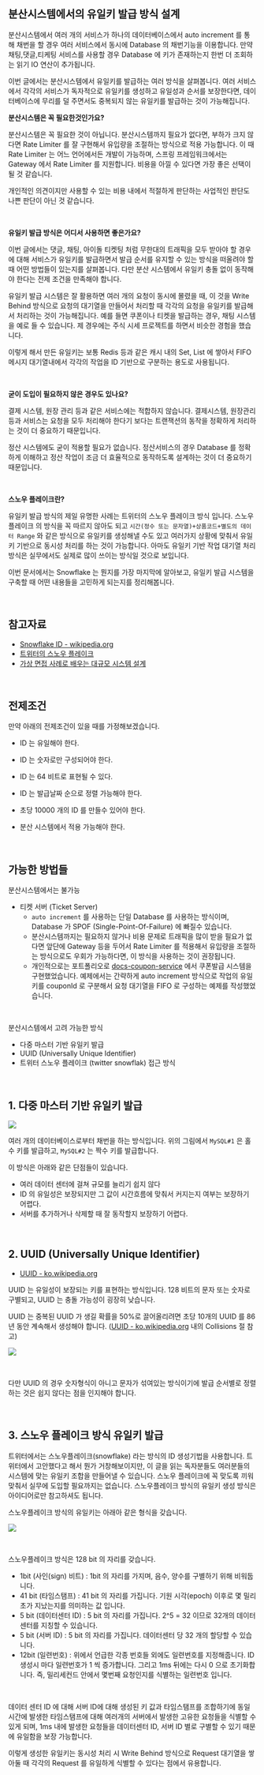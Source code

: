 ## 분산시스템에서의 유일키 발급 방식 설계 

분산시스템에서 여러 개의 서비스가 하나의 데이터베이스에서 auto increment 를 통해 채번을 할 경우 여러 서비스에서 동시에 Database 의 채번기능을 이용합니다. 만약 채팅,댓글,티케팅 서비스를 사용할 경우 Database 에 키가 존재하는지 한번 더 조회하는 읽기 IO 연산이 추가됩니다.<br/>

이번 글에서는 분산시스템에서 유일키를 발급하는 여러 방식을 살펴봅니다. 여러 서비스에서 각각의 서비스가 독자적으로 유일키를 생성하고 유일성과 순서를 보장한다면, 데이터베이스에 무리를 덜 주면서도 중복되지 않는 유일키를 발급하는 것이 가능해집니다.<br/>



**분산시스템은 꼭 필요한것인가요?**<br/>

분산시스템은 꼭 필요한 것이 아닙니다. 분산시스템까지 필요가 없다면, 부하가 크지 않다면 Rate Limiter 를 잘 구현해서 유입량을 조절하는 방식으로 적용 가능합니다. 이 때 Rate Limiter 는 어느 언어에서든 개발이 가능하며, 스프링 프레임워크에서는 Gateway 에서 Rate Limiter 를 지원합니다. 비용을 아낄 수 있다면 가장 좋은 선택이 될 것 같습니다.<br/>

개인적인 의견이지만 사용할 수 있는 비용 내에서 적절하게 판단하는 사업적인 판단도 나쁜 판단이 아닌 것 같습니다.<br/>

<br/>



**유일키 발급 방식은 어디서 사용하면 좋은가요?**<br/>

이번 글에서는 댓글, 채팅, 아이돌 티켓팅 처럼 무한대의 트래픽을 모두 받아야 할 경우에 대해 서비스가 유일키를 발급하면서 발급 순서를 유지할 수 있는 방식을 떠올려야 할 때 어떤 방법들이 있는지를 살펴봅니다. 다만 분산 시스템에서 유일키 충돌 없이 동작해야 한다는 전제 조건을 만족해야 합니다.<br/>

유일키 발급 시스템은 잘 활용하면 여러 개의 요청이 동시에 몰렸을 때, 이 것을 Write Behind 방식으로 요청의 대기열을 만들어서 처리할 때 각각의 요청을 유일키를 발급해서 처리하는 것이 가능해집니다. 예를 들면 쿠폰이나 티켓을 발급하는 경우, 채팅 시스템을 예로 들 수 있습니다. 제 경우에는 주식 시세 프로젝트를 하면서 비슷한 경험을 했습니다.<br/>

이렇게 해서 만든 유일키는 보통 Redis 등과 같은 캐시 내의 Set, List 에 쌓아서 FIFO 메시지 대기열내에서 각각의 작업을 ID 기반으로 구분하는 용도로 사용됩니다.<br/>

<br/>



**굳이 도입이 필요하지 않은 경우도 있나요?**<br/>

결제 시스템, 원장 관리 등과 같은 서비스에는 적합하지 않습니다. 결제시스템, 원장관리 등과 서비스는 요청을 모두 처리해야 한다기 보다는 트랜잭션의 동작을 정확하게 처리하는 것이 더 중요하기 때문입니다.<br/>

정산 시스템에도 굳이 적용할 필요가 없습니다. 정산서비스의 경우 Database 를 정확하게 이해하고 정산 작업이 조금 더 효율적으로 동작하도록 설계하는 것이 더 중요하기 때문입니다.<br/>

<br/>



**스노우 플레이크란?**<br/>

유일키 발급 방식의 제일 유명한 사례는 트위터의 스노우 플레이크 방식 입니다. 스노우플레이크 의 방식을 꼭 따르지 않아도 되고 `시간(정수 또는 문자열)+상품코드+별도의 데이터 Range` 와 같은 방식으로 유일키를 생성해낼 수도 있고 여러가지 상황에 맞춰서 유일키 기반으로 동시성 처리를 하는 것이 가능합니다. 아마도 유일키 기반 작업 대기열 처리 방식은 실무에서도 실제로 많이 쓰이는 방식일 것으로 보입니다. <br/>

이번 문서에서는 Snowflake 는 뭔지를 가장 마지막에 알아보고, 유일키 발급 시스템을 구축할 때 어떤 내용들을 고민하게 되는지를 정리해봅니다.<br/>

<br/>



## 참고자료

- [Snowflake ID - wikipedia.org](https://en.wikipedia.org/wiki/Snowflake_ID)
- [트위터의 스노우 플레이크](https://www.google.com/search?q=%ED%8A%B8%EC%9C%84%ED%84%B0+%EC%8A%A4%EB%85%B8%EC%9A%B0%ED%94%8C%EB%A0%88%EC%9D%B4%ED%81%AC&oq=%ED%8A%B8%EC%9C%84%ED%84%B0+%EC%8A%A4%EB%85%B8%EC%9A%B0%ED%94%8C%EB%A0%88%EC%9D%B4%ED%81%AC&gs_lcrp=EgZjaHJvbWUyCQgAEEUYORiABDIKCAEQABiABBiiBDIICAIQABgIGB7SAQg2ODY5ajBqN6gCALACAA&sourceid=chrome&ie=UTF-8)
- [가상 면접 사례로 배우는 대규모 시스템 설계](https://product.kyobobook.co.kr/detail/S000001033116)

<br/>




## 전제조건

만약 아래의 전제조건이 있을 때를 가정해보겠습니다.

- ID 는 유일해야 한다.
- ID 는 숫자로만 구성되어야 한다.
- ID 는 64 비트로 표현될 수 있다.
- ID 는 발급날짜 순으로 정렬 가능해야 한다.
- 초당 10000 개의 ID 를 만들수 있어야 한다.

- 분산 시스템에서 적용 가능해야 한다.

<br/>



## 가능한 방법들

분산시스템에서는 불가능

- 티켓 서버 (Ticket Server) 
  - `auto increment` 를 사용하는 단일 Database 를 사용하는 방식이며, Database 가 SPOF (Single-Point-Of-Failure) 에 빠질수 있습니다. 
  - 분산시스템까지는 필요하지 않거나 비용 문제로 트래픽을 많이 받을 필요가 없다면 앞단에 Gateway 등을 두어서 Rate Limiter 를 적용해서 유입량을 조절하는 방식으로도 우회가 가능하다면, 이 방식을 사용하는 것이 권장됩니다.
  - 개인적으로는 포트폴리오로 [docs-coupon-service](https://chagchagchag.github.io/docs-coupon-service/) 에서 쿠폰발급 시스템을 구현했었습니다. 예제에서는 간략하게 auto increment 방식으로 작업의 유일키를 couponId 로 구분해서 요청 대기열을 FIFO 로 구성하는 예제를 작성했었습니다.

<br/>



분산시스템에서 고려 가능한 방식

- 다중 마스터 기반 유일키 발급
- UUID (Universally Unique Identifier)
- 트위터 스노우 플레이크 (twitter snowflak) 접근 방식

<br/>



## 1\. 다중 마스터 기반 유일키 발급

![](./img/unique-key-in-distributed-system/multiple-master-1.png)



여러 개의 데이터베이스로부터 채번을 하는 방식입니다. 위의 그림에서 `MySQL#1` 은 홀수 키를 발급하고, `MySQL#2` 는 짝수 키를 발급합니다.<br/>

이 방식은 아래와 같은 단점들이 있습니다.

- 여러 데이터 센터에 걸쳐 규모를 늘리기 쉽지 않다
- ID 의 유일성은 보장되지만 그 값이 시간흐름에 맞춰서 커지는지 여부는 보장하기 어렵다.
- 서버를 추가하거나 삭제할 때 잘 동작할지 보장하기 어렵다.

<br/>



## 2\. UUID (Universally Unique Identifier)

- [UUID - ko.wikipedia.org](https://ko.wikipedia.org/wiki/%EB%B2%94%EC%9A%A9_%EA%B3%A0%EC%9C%A0_%EC%8B%9D%EB%B3%84%EC%9E%90)

UUID 는 유일성이 보장되는 키를 표현하는 방식입니다. 128 비트의 문자 또는 숫자로 구별되고, UUID 는 충돌 가능성이 굉장히 낮습니다.<br/>

UUID 는 중복된 UUID 가 생길 확률을 50%로 끌어올리려면 초당 10개의 UUID 를 86년 동안 계속해서 생성해야 합니다. ([UUID - ko.wikipedia.org](https://ko.wikipedia.org/wiki/%EB%B2%94%EC%9A%A9_%EA%B3%A0%EC%9C%A0_%EC%8B%9D%EB%B3%84%EC%9E%90) 내의 Collisions 절 참고)

![](./img/unique-key-in-distributed-system/uuid-1.png)

<br/>



다만 UUID 의 경우 숫자형식이 아니고 문자가 섞여있는 방식이기에 발급 순서별로 정렬하는 것은 쉽지 않다는 점을 인지해야 합니다.<br/>

<br/>



## 3\. 스노우 플레이크 방식 유일키 발급

트위터에서는 스노우플레이크(snowflake) 라는 방식의 ID 생성기법을 사용합니다. 트위터에서 고안했다고 해서 뭔가 거창해보이지만, 이 글을 읽는 독자분들도 여러분들의 시스템에 맞는 유일키 조합을 만들어낼 수 있습니다. 스노우 플레이크에 꼭 맞도록 끼워맞춰서 실무에 도입할 필요까지는 없습니다. 스노우플레이크 방식의 유일키 생성 방식은 아이디어로만 참고하셔도 됩니다.<br/>

스노우플레이크 방식의 유일키는 아래아 같은 형식을 갖습니다.

![](./img/unique-key-in-distributed-system/snowflake-1.png)

<br/>



스노우플레이크 방식은 128 bit 의 자리를 갖습니다.

- 1bit (사인(sign) 비트) : 1bit 의 자리를 가지며, 음수, 양수를 구별하기 위해 비워둡니다.
- 41 bit (타임스탬프) : 41 bit 의 자리를 가집니다. 기원 시각(epoch) 이후로 몇 밀리초가 지났는지를 의미하는 값 입니다.
- 5 bit (데이터센터 ID) : 5 bit 의 자리를 가집니다. 2^5 = 32 이므로 32개의 데이터센터를 지칭할 수 있습니다.
- 5 bit (서버 ID) : 5 bit 의 자리를 가집니다. 데이터센터 당 32 개의 할당할 수 있습니다.
- 12bit (일련번호) : 위에서 언급한 각종 번호들 외에도 일련번호를 지정해줍니다. ID 생성시 마다 일련번호가 1 씩 증가합니다. 그리고 1ms 뒤에는 다시 0 으로 초기화합니다. 즉, 밀리세컨드 안에서 몇번째 요청인지를 식별하는 일련번호 입니다.

<br/>



데이터 센터 ID 에 대해 서버 ID에 대해 생성된 키 값과 타임스탬프를 조합하기에 동일 시간에 발생한 타임스탬프에 대해 여러개의 서버에서 발생한 고유한 요청들을 식별할 수 있게 되며, 1ms 내에 발생한 요청들을 데이터센터 ID, 서버 ID 별로 구별할 수 있기 때문에 유일함을 보장 가능합니다.<br/>



이렇게 생성한 유일키는 동시성 처리 시 Write Behind 방식으로 Request 대기열을 쌓아둘 때 각각의 Request 를 유일하게 식별할 수 있다는 점에서 유용합니다.<br/>

<br/>







